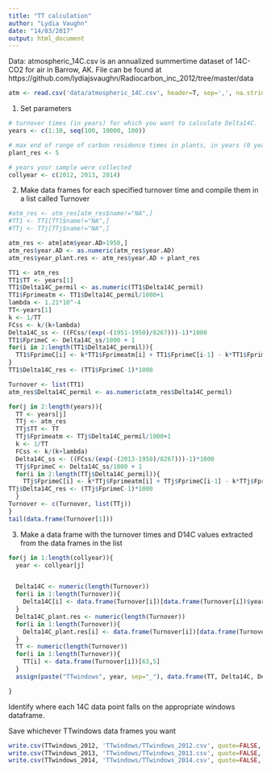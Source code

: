 ```yaml
---
title: "TT calculation"
author: "Lydia Vaughn"
date: "14/03/2017"
output: html_document
---
```


Data: atmospheric_14C.csv is an annualized summertime dataset of 14C-CO2 for air in Barrow, AK.  File can be found at https://github.com/lydiajsvaughn/Radiocarbon_inc_2012/tree/master/data

```r
atm <- read.csv('data/atmospheric_14C.csv', header=T, sep=',', na.strings=c('','no data'), fill=T, quote='', stringsAsFactors=F)
```

1. Set parameters
```r
# turnover times (in years) for which you want to calculate Delta14C. 
years <- c(1:10, seq(100, 10000, 100))

# max end of range of carbon residence times in plants, in years (0 years will be used as the minimum by default)
plant_res <- 5

# years your sample were collected
collyear <- c(2012, 2013, 2014)
```

2. Make data frames for each specified turnover time and compile them in a list called Turnover
```r
#atm_res <- atm_res[atm_res$name!="NA",]
#TT1 <- TT1[TT1$name!="NA",]
#TTj <- TTj[TTj$name!="NA",]

atm_res <- atm[atm$year.AD>1950,]
atm_res$year.AD <- as.numeric(atm_res$year.AD)
atm_res$year_plant.res <- atm_res$year.AD + plant_res

TT1 <- atm_res
TT1$TT <- years[1]
TT1$Delta14C_permil <- as.numeric(TT1$Delta14C_permil)
TT1$Fprimeatm <- TT1$Delta14C_permil/1000+1
lambda <- 1.21*10^-4
TT<-years[1]
k <- 1/TT
FCss <- k/(k+lambda)
Delta14C_ss <- ((FCss/(exp(-(1951-1950)/8267)))-1)*1000
TT1$FprimeC <- Delta14C_ss/1000 + 1
for(i in 2:length(TT1$Delta14C_permil)){
  TT1$FprimeC[i] <- k*TT1$Fprimeatm[i] + TT1$FprimeC[i-1] - k*TT1$FprimeC[i-1] - lambda*TT1$FprimeC[i-1]
}
TT1$Delta14C_res <- (TT1$FprimeC-1)*1000

Turnover <- list(TT1)
atm_res$Delta14C_permil <- as.numeric(atm_res$Delta14C_permil)

for(j in 2:length(years)){
  TT <- years[j]
  TTj <- atm_res
  TTj$TT <- TT
  TTj$Fprimeatm <- TTj$Delta14C_permil/1000+1
  k <- 1/TT
  FCss <- k/(k+lambda)
  Delta14C_ss <- ((FCss/(exp(-(2013-1950)/8267)))-1)*1000
  TTj$FprimeC <- Delta14C_ss/1000 + 1
  for(i in 2:length(TTj$Delta14C_permil)){
    TTj$FprimeC[i] <- k*TTj$Fprimeatm[i] + TTj$FprimeC[i-1] - k*TTj$FprimeC[i-1] - lambda*TTj$FprimeC[i-1]
TTj$Delta14C_res <- (TTj$FprimeC-1)*1000
  }
Turnover <- c(Turnover, list(TTj))
}
tail(data.frame(Turnover[1]))
```

3. Make a data frame with the turnover times and D14C values extracted from the data frames in the list
```r
for(j in 1:length(collyear)){
  year <- collyear[j]


  Delta14C <- numeric(length(Turnover))
  for(i in 1:length(Turnover)){
    Delta14C[i] <- data.frame(Turnover[i])[data.frame(Turnover[i])$year.AD==year,"Delta14C_res"]
  }
  Delta14C_plant.res <- numeric(length(Turnover))
  for(i in 1:length(Turnover)){
    Delta14C_plant.res[i] <- data.frame(Turnover[i])[data.frame(Turnover[i])$year_plant.res==year,"Delta14C_res"]
  }
  TT <- numeric(length(Turnover))
  for(i in 1:length(Turnover)){
    TT[i] <- data.frame(Turnover[i])[63,5]
  }
  assign(paste("TTwindows", year, sep="_"), data.frame(TT, Delta14C, Delta14C_plant.res))

}
```

Identify where each 14C data point falls on the appropriate windows dataframe.

Save whichever TTwindows data frames you want
```r
write.csv(TTwindows_2012, 'TTwindows/TTwindows_2012.csv', quote=FALSE, row.names=FALSE)
write.csv(TTwindows_2013, 'TTwindows/TTwindows_2013.csv', quote=FALSE, row.names=FALSE)
write.csv(TTwindows_2014, 'TTwindows/TTwindows_2014.csv', quote=FALSE, row.names=FALSE)


```